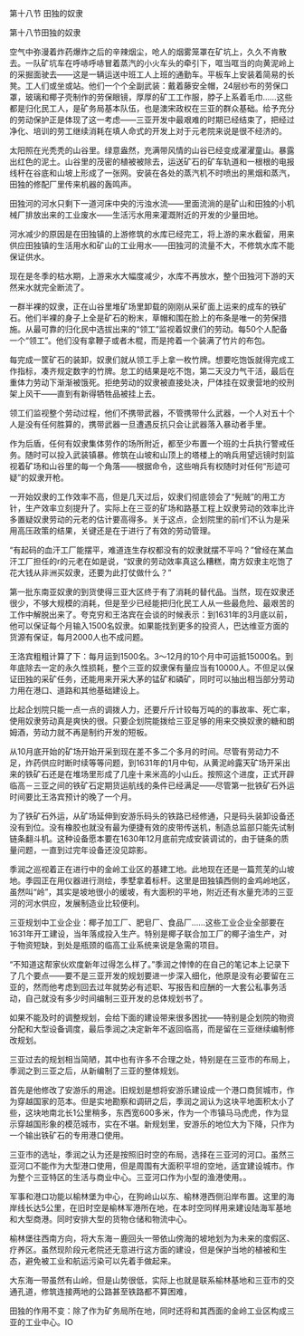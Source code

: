 

第十八节 田独的奴隶

第十八节田独的奴隶

空气中弥漫着炸药爆炸之后的辛辣烟尘，呛人的烟雾笼罩在矿坑上，久久不肯散去。一队矿坑车在呼哧呼哧冒着蒸汽的小火车头的牵引下，哐当哐当的向黄泥岭上的采掘面驶去――这是一辆运送中班工人上班的通勤车。平板车上安装着简易的长凳。工人们或坐或站。他们一个个全副武装：戴着藤安全帽，24层纱布的劳保口罩，玻璃和椰子壳制作的劳保眼镜，厚厚的矿工工作服，脖子上系着毛巾……这些都是归化民工人，是矿务局基本队伍，也是澳宋政权在三亚的群众基础。给予充分的劳动保护正是体现了这一考虑――三亚开发中最艰难的时期已经结束了，把经过净化、培训的劳工继续消耗在填人命式的开发上对于元老院来说是很不经济的。

太阳照在光秃秃的山谷里。绿意盎然，充满带风情的山谷已经变成濯濯童山。暴露出红色的泥土。山谷里的茂密的植被被除去，运送矿石的矿车轨道和一根根的电报线杆在谷底和山坡上形成了一张网。安装在各处的蒸汽机不时喷出的黑烟和蒸汽，田独的修配厂里传来机器的轰鸣声。

田独河的河水只剩下一道河床中央的污浊水流――里面流淌的是矿山和田独的小机械厂排放出来的工业废水――生活污水用来灌溉附近的开发的少量田地。

河水减少的原因是在田独镇的上游修筑的水库已经完工，将上游的来水截留，用来供应田独镇的生活用水和矿山的工业用水――田独河的流量不大，不修筑水库不能保证供水。

现在是冬季的枯水期，上游来水大幅度减少，水库不再放水，整个田独河下游的天然来水就完全断流了。

一群半裸的奴隶，正在山谷里堆矿场里卸载的刚刚从采矿面上运来的成车的铁矿石。他们半裸的身子上全是矿石的粉末，草帽和围在脸上的布条是唯一的劳保措施。从最可靠的归化民中选拔出来的“领工”监视着奴隶们的劳动。每50个人配备一个“领工”。他们没有拿鞭子或者木棍，而是挎着一个装满了竹片的布包。

每完成一筐矿石的装卸，奴隶们就从领工手上拿一枚竹牌。想要吃饱饭就得完成工作指标，凑齐规定数字的竹牌。怠工的结果是吃不饱，第二天没力气干活，最后在重体力劳动下渐渐被饿死。拒绝劳动的奴隶被直接处决，尸体挂在奴隶营地的绞刑架上风干――直到有新得牺牲品被挂上去。

领工们监视整个劳动过程，他们不携带武器，不管携带什么武器，一个人对五十个人是没有任何胜算的，携带武器一旦遭遇反抗只会让武器落入暴动者手里。

作为后盾，任何有奴隶集体劳作的场所附近，都至少布置一个班的士兵执行警戒任务。随时可以投入武装镇暴。修筑在山坡和山顶上的塔楼上的哨兵用望远镜时刻监视着矿场和山谷里的每一个角落――根据命令，这些哨兵有权随时对任何“形迹可疑”的奴隶开枪。

一开始奴隶的工作效率不高，但是几天过后，奴隶们彻底领会了“髡贼”的用工方针，生产效率立刻提升了。实际上在三亚的矿场和路基工程上奴隶劳动的效率比许多置疑奴隶劳动的元老的估计要高得多。关于这点，企划院里的前r们不认为是采用高压政策的结果，关键还是在于进行了有效的劳动管理。

“有起码的血汗工厂能摆平，难道连生存权都没有的奴隶就摆不平吗？”曾经在某血汗工厂担任的r的元老在如是说，“奴隶的劳动效率真这么糟糕，南方奴隶主吃饱了花大钱从非洲买奴隶，还要为此打仗做什么？”

第一批东南亚奴隶的到货使得三亚大区终于有了消耗的替代品。当然，现在奴隶还很少，不够大规模的消耗，但是至少已经能把归化民工人从一些最危险、最艰苦的工作中解脱出来了。夸克穷和王洛宾在会谈的时候表示：到1631年的3月底以前，他可以保证每个月输入1500名奴隶。如果能找到更多的投资人，巴达维亚方面的货源有保证，每月2000人也不成问题。

王洛宾粗粗计算了下：每月运到1500名。3～12月的10个月中可运抵15000名。到年底除去一定的永久性损耗，整个三亚的奴隶保有量应当有10000人。不但足以保证田独的采矿任务，还能用来开采大茅的锰矿和磷矿，同时可以抽出相当部分劳动力用在港口、道路和其他基础建设上。

比起企划院只能一点一点的调拨人力，还要斤斤计较每万吨的的事故率、死亡率，使用奴隶劳动真是爽快的很。只要企划院能拨给三亚足够的用来交换奴隶的糖和朗姆酒，劳动力就不再是制约开发的短板。

从10月底开始的矿场开始开采到现在差不多二个多月的时间。尽管有劳动力不足，炸药供应时断时续等等问题，到1631年的1月中旬，从黄泥岭露天矿场开采出来的铁矿石还是在堆场里形成了几座十来米高的小山丘。按照这个进度，正式开辟临高－三亚之间的铁矿石定期货运航线的条件已经满足――尽管第一批铁矿石外运时间要比王洛宾预计的晚了一个月。

为了铁矿石外运，从矿场延伸到安游乐码头的铁路已经修通，只是码头装卸设备还没有到位。没有橡胶也就没有最为便捷有效的皮带传送机，制造总监部只能先试制链条翻斗机。这种设备愿本要在1630年12月底前完成安装调试的，由于链条的质量问题，一直到过完年设备还没见踪影。

季润之巡视着正在进行中的金岭工业区的基建工地。此地现在还是一篇荒芜的山坡地。季园正在用仪器进行测绘，季墅拿着标杆。这里是田独镇西侧的金鸡岭地区，虽然叫“岭”，其实是坡地很小的缓坡，有大面积的平地，附近还有水量充沛的三亚河的河水供应，发展制造业比较便利。

三亚规划中工业企业：椰子加工厂、肥皂厂、食品厂……这些工业企业全部要在1631年开工建设，当年落成投入生产。特别是椰子联合加工厂的椰子油生产，对于物资短缺，到处是瓶颈的临高工业系统来说是急需的项目。

“不知道这帮家伙欢度新年过得怎么样了。”季润之悻悻的在自己的笔记本上记录下了几个要点――要不是三亚开发的规划要进一步深入细化，他原是没有必要留在三亚的，然而他考虑到回去过年就势必有述职、写报告和应酬的一大套公私事务活动，自己就没有多少时间编制三亚开发的总体规划书了。

如果不能及时的调整规划，会给下面的建设带来很多困扰――特别是企划院的物资分配和大型设备调度，最后季润之决定新年不返回临高，而是留在三亚继续编制修改规划。

三亚过去的规划相当简陋，其中也有许多不合理之处，特别是在三亚市的布局上，季润之到三亚之后，从新编制了三亚的整体规划。

首先是他修改了安游乐的用途。旧规划是想将安游乐建设成一个港口商贸城市，作为穿越国家的范本。但是实地勘察和调研之后，季润之润认为这块平地面积太小了些，这块地南北长1公里稍多，东西宽600多米，作为一个市镇马马虎虎，作为显示穿越国形象的模范城市，实在不堪。新规划里，安游乐的地位大为下降，只作为一个输出铁矿石的专用港口使用。

三亚市的选址，季润之认为还是按照旧时空的布局，选择在三亚河的河口。虽然三亚河口不能作为大型港口使用，但是周围有大面积平坦的空地，适宜建设城市。作为整个三亚特区的生活与商业中心。三亚河口作为小型的渔港使用。。

军事和港口功能以榆林堡为中心，在狗岭山以东、榆林港西侧沿岸布置。这里的海岸线长达5公里，在旧时空是榆林军港所在地，在本时空同样用来建设陆海军基地和大型商港。同时安排大型的货物仓储和物流中心。

榆林堡往西南方向，将大东海－鹿回头一带依山傍海的坡地划为为未来的度假区、疗养区。虽然现阶段元老院还无意进行这方面的建设，但是保护当地的植被和生态，避免被工业和航运污染可以先着手做起来。

大东海一带虽然有山岭，但是山势很低，实际上也就是联系榆林基地和三亚市的交通孔道，修筑连接两地的公路甚至铁路都不算困难，

田独的作用不变：除了作为矿务局所在地，同时还将和其西面的金岭工业区构成三亚的工业中心。IO

